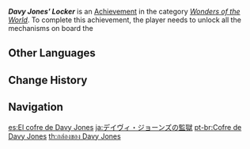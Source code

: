 {{Achievement Infobox
|id           = 81163
|order id     = 1149
|category     = Wonders of the World
|description  = Unlock all the mechanisms onboard the {{LL|"Seiraimaru"|.}}
|requirements = 
|primogems    = 5
|tracking     = 
|hidden       = 1
|topic        = 
|type         = Exploration
}}
'''''Davy Jones' Locker''''' is an [[Achievement]] in the category ''[[Wonders of the World]]''. To complete this achievement, the player needs to unlock all the mechanisms on board the {{LL|"Seiraimaru"|.}}
<!--
==Trivia==

==Video Guides==
{{EVT
|video1   = 
|caption1 = 
}}
-->
==Other Languages==
{{Other Languages
|en      = Davy Jones' Locker
|zhs     = 戴维・琼斯的箱子
|zhs_rm  = Dàiwéi Qióngsī de Xiāngzi
|zht     = 大衛・瓊斯的箱子
|zht_rm  = Dàwèi Qióngsī de Xiāngzi
|zh_tl   = Davy Jones' Box
|ja      = デイヴィ・ジョーンズの監獄
|ja_rm   = Deivi Joonzu no Kangoku
|ja_tl   = Davy Jones' Prison
|ko      = 데이비・존스의 보물상자
|ko_rm   = Deibi Jonseu-ui Bomulsangja
|ko_tl   = Davy Jones' Treasure Box
|es      = El cofre de Davy Jones
|es_tl   = The Chest of Davy Jones
|fr      = Au fond de l'océan, avec Davy Jones
|fr_tl   = At the Bottom of the Ocean, With Davy Jones
|ru      = Рундук Дэви Джонса
|ru_tl   = Davy Jones' Locker
|th      = กล่องของ Davy Jones
|th_rm   = Klong khong Davy Jones
|th_tl   = 
|vi      = Chiếc Rương Của Davy Jones
|vi_tl   = 
|de      = Davy Jones’ Schließfach
|de_tl   = Davy Jones' Locker
|id      = Kotak Davy Jones
|id_tl   = Davy Jones' Box
|pt      = Cofre de Davy Jones
|pt_tl   = 
|tr      = Davy Jones'un Dolabı
|tr_tl   = Davy Jones' Closet
|it      = Lo scrigno di Davy Jones
|it_tl   = 
}}

==Change History==
{{Change History|2.1}}
<!--
==References==
{{Reflist}}
-->
==Navigation==
{{Achievement Navbox|Wonders of the World|Exploration}}

[[es:El cofre de Davy Jones]]
[[ja:デイヴィ・ジョーンズの監獄]]
[[pt-br:Cofre de Davy Jones]]
[[th:กล่องของ Davy Jones]]